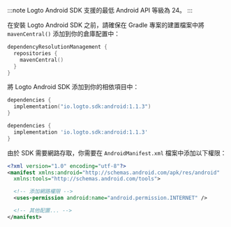 
:::note
Logto Android SDK 支援的最低 Android API 等級為 24。
:::

在安裝 Logto Android SDK 之前，請確保在 Gradle 專案的建置檔案中將 `mavenCentral()` 添加到你的倉庫配置中：

```kotlin title="settings.gradle.kts"
dependencyResolutionManagement {
  repositories {
    mavenCentral()
  }
}
```

將 Logto Android SDK 添加到你的相依項目中：

<Tabs>

<TabItem value="kotlin" label="Kotlin">

```kotlin title="build.gradle.kts"
dependencies {
  implementation("io.logto.sdk:android:1.1.3")
}
```

</TabItem>

<TabItem value="groovy" label="Groovy">

```groovy title="build.gradle"
dependencies {
  implementation 'io.logto.sdk:android:1.1.3'
}
```

</TabItem>

</Tabs>

由於 SDK 需要網路存取，你需要在 `AndroidManifest.xml` 檔案中添加以下權限：

```xml title="AndroidManifest.xml"
<?xml version="1.0" encoding="utf-8"?>
<manifest xmlns:android="http://schemas.android.com/apk/res/android"
  xmlns:tools="http://schemas.android.com/tools">

  <!-- 添加網路權限 -->
  <uses-permission android:name="android.permission.INTERNET" />

  <!-- 其他配置... -->
</manifest>
```
